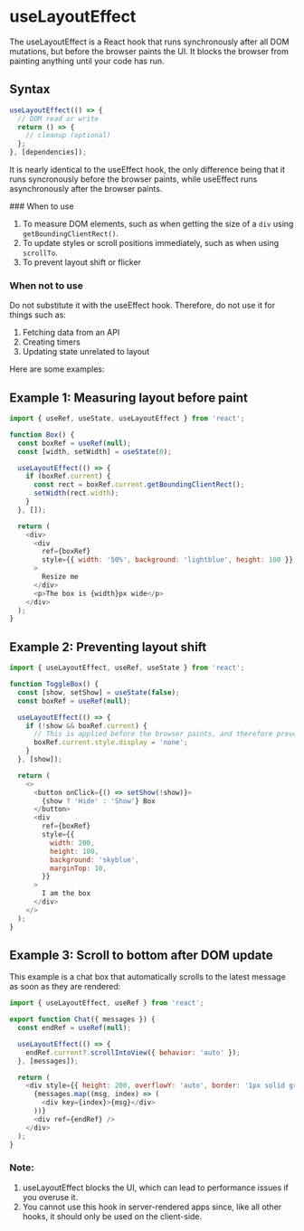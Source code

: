 
# useLayoutEffect

The useLayoutEffect is a React hook that runs synchronously after all DOM mutations, but before the browser paints the UI. It blocks the browser from painting anything until your code has run.

## Syntax

```js
useLayoutEffect(() => {
  // DOM read or write
  return () => {
    // cleanup (optional)
  };
}, [dependencies]);
```

It is nearly identical to the useEffect hook, the only difference being that it runs syncronously before the browser paints, while useEffect runs asynchronously after the browser paints.

<Callout type="info">
  ### When to use

  1. To measure DOM elements, such as when getting the size of a `div` using `getBoundingClientRect()`.
  2. To update styles or scroll positions immediately, such as when using `scrollTo`.
  3. To prevent layout shift or flicker

  ### When not to use
  Do not substitute it with the useEffect hook. Therefore, do not use it for things such as:
  1. Fetching data from an API
  2. Creating timers
  3. Updating state unrelated to layout
</Callout>

Here are some examples:

## Example 1: Measuring layout before paint

```js copy
import { useRef, useState, useLayoutEffect } from 'react';

function Box() {
  const boxRef = useRef(null);
  const [width, setWidth] = useState(0);

  useLayoutEffect(() => {
    if (boxRef.current) {
      const rect = boxRef.current.getBoundingClientRect();
      setWidth(rect.width);
    }
  }, []);

  return (
    <div>
      <div
        ref={boxRef}
        style={{ width: '50%', background: 'lightblue', height: 100 }}
      >
        Resize me
      </div>
      <p>The box is {width}px wide</p>
    </div>
  );
}
```

## Example 2: Preventing layout shift

```js copy
import { useLayoutEffect, useRef, useState } from 'react';

function ToggleBox() {
  const [show, setShow] = useState(false);
  const boxRef = useRef(null);

  useLayoutEffect(() => {
    if (!show && boxRef.current) {
      // This is applied before the browser paints, and therefore prevents awkward visual jumps
      boxRef.current.style.display = 'none';
    }
  }, [show]);

  return (
    <>
      <button onClick={() => setShow(!show)}>
        {show ? 'Hide' : 'Show'} Box
      </button>
      <div
        ref={boxRef}
        style={{
          width: 200,
          height: 100,
          background: 'skyblue',
          marginTop: 10,
        }}
      >
        I am the box
      </div>
    </>
  );
}
```

## Example 3: Scroll to bottom after DOM update

This example is a chat box that automatically scrolls to the latest message as soon as they are rendered:

```js copy
import { useLayoutEffect, useRef } from 'react';

export function Chat({ messages }) {
  const endRef = useRef(null);

  useLayoutEffect(() => {
    endRef.current?.scrollIntoView({ behavior: 'auto' });
  }, [messages]);

  return (
    <div style={{ height: 200, overflowY: 'auto', border: '1px solid gray' }}>
      {messages.map((msg, index) => (
        <div key={index}>{msg}</div>
      ))}
      <div ref={endRef} />
    </div>
  );
}
```

<Callout type="warning">

### Note:

  1. useLayoutEffect blocks the UI, which can lead to performance issues if you overuse it.
  2. You cannot use this hook in server-rendered apps since, like all other hooks, it should only be used on the client-side.
</Callout>